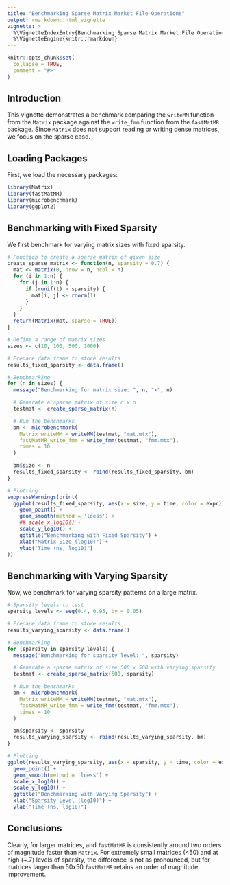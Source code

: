 ```yaml
---
title: "Benchmarking Sparse Matrix Market File Operations"
output: rmarkdown::html_vignette
vignette: >
  %\VignetteIndexEntry{Benchmarking Sparse Matrix Market File Operations}
  %\VignetteEngine{knitr::rmarkdown}
---
```


```r
knitr::opts_chunk$set(
  collapse = TRUE,
  comment = "#>"
)
```

## Introduction

This vignette demonstrates a benchmark comparing the `writeMM` function from the
`Matrix` package against the `write_fmm` function from the `fastMatMR` package.
Since `Matrix` does not support reading or writing dense matrices, we focus on
the sparse case.

## Loading Packages

First, we load the necessary packages:

```r
library(Matrix)
library(fastMatMR)
library(microbenchmark)
library(ggplot2)
```

## Benchmarking with Fixed Sparsity

We first benchmark for varying matrix sizes with fixed sparsity.

```r
# Function to create a sparse matrix of given size
create_sparse_matrix <- function(n, sparsity = 0.7) {
  mat <- matrix(0, nrow = n, ncol = n)
  for (i in 1:n) {
    for (j in 1:n) {
      if (runif(1) > sparsity) {
        mat[i, j] <- rnorm(1)
      }
    }
  }
  return(Matrix(mat, sparse = TRUE))
}

# Define a range of matrix sizes
sizes <- c(10, 100, 500, 1000)

# Prepare data frame to store results
results_fixed_sparsity <- data.frame()

# Benchmarking
for (n in sizes) {
  message("Benchmarking for matrix size: ", n, "x", n)

  # Generate a sparse matrix of size n x n
  testmat <- create_sparse_matrix(n)

  # Run the benchmarks
  bm <- microbenchmark(
    Matrix_writeMM = writeMM(testmat, "mat.mtx"),
    fastMatMR_write_fmm = write_fmm(testmat, "fmm.mtx"),
    times = 10
  )

  bm$size <- n
  results_fixed_sparsity <- rbind(results_fixed_sparsity, bm)
}

# Plotting
suppressWarnings(print(
  ggplot(results_fixed_sparsity, aes(x = size, y = time, color = expr)) +
    geom_point() +
    geom_smooth(method = 'loess') +
    ## scale_x_log10() +
    scale_y_log10() +
    ggtitle("Benchmarking with Fixed Sparsity") +
    xlab("Matrix Size (log10)") +
    ylab("Time (ns, log10)")
))
```

## Benchmarking with Varying Sparsity

Now, we benchmark for varying sparsity patterns on a large matrix.

```r
# Sparsity levels to test
sparsity_levels <- seq(0.4, 0.95, by = 0.05)

# Prepare data frame to store results
results_varying_sparsity <- data.frame()

# Benchmarking
for (sparsity in sparsity_levels) {
  message("Benchmarking for sparsity level: ", sparsity)

  # Generate a sparse matrix of size 500 x 500 with varying sparsity
  testmat <- create_sparse_matrix(500, sparsity)

  # Run the benchmarks
  bm <- microbenchmark(
    Matrix_writeMM = writeMM(testmat, "mat.mtx"),
    fastMatMR_write_fmm = write_fmm(testmat, "fmm.mtx"),
    times = 10
  )

  bm$sparsity <- sparsity
  results_varying_sparsity <- rbind(results_varying_sparsity, bm)
}

# Plotting
ggplot(results_varying_sparsity, aes(x = sparsity, y = time, color = expr)) +
  geom_point() +
  geom_smooth(method = 'loess') +
  scale_x_log10() +
  scale_y_log10() +
  ggtitle("Benchmarking with Varying Sparsity") +
  xlab("Sparsity Level (log10)") +
  ylab("Time (ns, log10)")
```

## Conclusions

Clearly, for larger matrices, and `fastMatMR` is consistently around two orders
of magnitude faster than `Matrix`. For extremely small matrices (<50) and at
high (~.7) levels of sparsity, the difference is not as pronounced, but for
matrices larger than 50x50 `fastMatMR` retains an order of magnitude
improvement.

